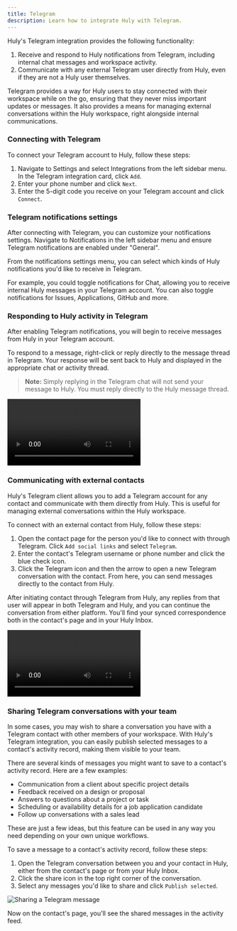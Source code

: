 ```yaml
---
title: Telegram
description: Learn how to integrate Huly with Telegram.
---
```



Huly's Telegram integration provides the following functionality:

1. Receive and respond to Huly notifications from Telegram, including internal chat messages and workspace activity.
2. Communicate with any external Telegram user directly from Huly, even if they are not a Huly user themselves.

Telegram provides a way for Huly users to stay connected with their workspace while on the go, ensuring that they never miss important updates or messages. It also provides a means for managing external conversations within the Huly workspace, right alongside internal communications.

### Connecting with Telegram

To connect your Telegram account to Huly, follow these steps:

1. Navigate to Settings and select Integrations from the left sidebar menu. In the Telegram integration card, click `Add`.
2. Enter your phone number and click `Next`.
3. Enter the 5-digit code you receive on your Telegram account and click `Connect`.

### Telegram notifications settings

After connecting with Telegram, you can customize your notifications settings. Navigate to Notifications in the left sidebar menu and ensure Telegram notifications are enabled under "General". 

From the notifications settings menu, you can select which kinds of Huly notifications you'd like to receive in Telegram. 

For example, you could toggle notifications for Chat, allowing you to receive internal Huly messages in your Telegram account. You can also toggle notifications for Issues, Applications, GitHub and more.

### Responding to Huly activity in Telegram

After enabling Telegram notifications, you will begin to receive messages from Huly in your Telegram account.

To respond to a message, right-click or reply directly to the message thread in Telegram. Your response will be sent back to Huly and displayed in the appropriate chat or activity thread.

> **Note:** Simply replying in the Telegram chat will not send your message to Huly. You must reply directly to the Huly message thread.

<video controls>
  <source src="/src/assets/videos/huly/telegram-notifications.mp4" type="video/mp4" />
</video>

### Communicating with external contacts

Huly's Telegram client allows you to add a Telegram account for any contact and communicate with them directly from Huly. This is useful for managing external conversations within the Huly workspace.

To connect with an external contact from Huly, follow these steps:

1. Open the contact page for the person you'd like to connect with through Telegram. Click `Add social links` and select `Telegram`.
2. Enter the contact's Telegram username or phone number and click the blue check icon.
3. Click the Telegram icon and then the arrow to open a new Telegram conversation with the contact. From here, you can send messages directly to the contact from Huly.

After initiating contact through Telegram from Huly, any replies from that user will appear in both Telegram and Huly, and you can continue the conversation from either platform. You'll find your synced correspondence both in the contact's page and in your Huly Inbox.

<video controls>
  <source src="/src/assets/videos/huly/telegram-external.mp4" type="video/mp4" />
</video>

### Sharing Telegram conversations with your team

In some cases, you may wish to share a conversation you have with a Telegram contact with other members of your workspace. With Huly's Telegram integration, you can easily publish selected messages to a contact's activity record, making them visible to your team.

There are several kinds of messages you might want to save to a contact's activity record. Here are a few examples:

* Communication from a client about specific project details
* Feedback received on a design or proposal
* Answers to questions about a project or task
* Scheduling or availability details for a job application candidate
* Follow up conversations with a sales lead

These are just a few ideas, but this feature can be used in any way you need depending on your own unique workflows.

To save a message to a contact's activity record, follow these steps:

1. Open the Telegram conversation between you and your contact in Huly, either from the contact's page or from your Huly Inbox.
2. Click the share icon in the top right corner of the conversation.
3. Select any messages you'd like to share and click `Publish selected`.

<Image 
    src={telegramShare} 
    alt="Sharing a Telegram message" 
    inferSize 
    quality="max" 
/>

Now on the contact's page, you'll see the shared messages in the activity feed.